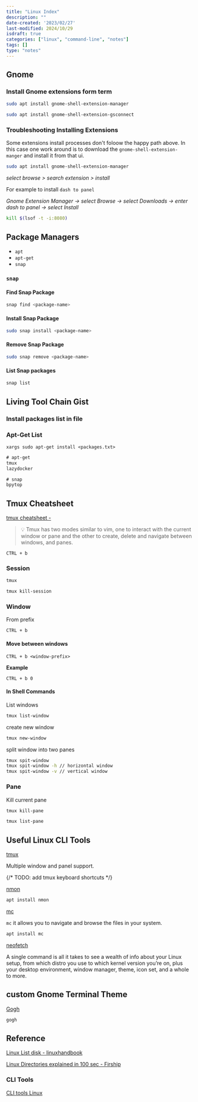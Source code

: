 ```yaml
---
title: "Linux Index"
description: ""
date-created: '2023/02/27'
last-modified: 2024/10/29
isdraft: true
categories: ["linux", "command-line", "notes"]
tags: []
type: "notes"
---
```


## Gnome 


### Install Gnome extensions form term

```sh 
sudo apt install gnome-shell-extension-manager

```

```sh 
sudo apt install gnome-shell-extension-gsconnect
```

### Troubleshooting Installing Extensions

Some extensions install processes don't foloow the happy path above. In this case one work around is to download the `gnome-shell-extension-manger` and install it from that ui. 

```sh
sudo apt install gnome-shell-extension-manager 
```

*select browse > search extension > install*

For example to install `dash to panel`

*Gnome Extension Manager -> select Browse -> select Downloads -> enter dash to panel -> select Install*

```sh
kill $(lsof -t -i:8080)
```

## Package Managers 

- `apt` 
- `apt-get` 
- `snap`

### `snap`

#### Find Snap Package 

```sh
snap find <package-name>
```

#### Install Snap Package 

```sh
sudo snap install <package-name>
```

#### Remove Snap Package

```sh
sudo snap remove <package-name>
```

#### List Snap packages

```sh
snap list
```

## Living Tool Chain Gist 

### Install packages list in file

### Apt-Get List 

```
xargs sudo apt-get install <packages.txt>
```

```txt:title=apt-get-package.txt 
# apt-get
tmux
lazydocker


```

```txt:title=snap-packages.txt
# snap
bpytop
```
## Tmux Cheatsheet 

[tmux cheatsheet -](https://tmuxcheatsheet.com/)

> 💡 Tmux has two modes similar to vim, one to interact with the current window or pane and the other to create, delete and navigate between windows, and panes.

`CTRL + b` 

### Session

```sh
tmux 
```

```sh
tmux kill-session
```

### Window 

From prefix 

`CTRL + b` 

#### Move between windows 

```
CTRL + b <window-prefix>
``` 

**Example**

```
CTRL + b 0
```



#### In Shell Commands

List windows 

```sh
tmux list-window
```

create new window

```sh
tmux new-window
```

split window into two panes 

```sh 
tmux spit-window
tmux spit-window -h // horizontal window
tmux spit-window -v // vertical window
```


### Pane

Kill current pane 

```sh
tmux kill-pane
```

```sh
tmux list-pane
```

## Useful Linux CLI Tools

[tmux](https://github.com/tmux/tmux/wiki/Getting-Started)

Multiple window and panel support.

{/* TODO: add tmux keyboard shortcuts */}

[nmon]()

```sh 
apt install nmon
```

[mc]()

`mc` it allows you to navigate and browse the files in your system. 

```sh
apt install mc
```

[neofetch]()

A single command is all it takes to see a wealth of info about your Linux setup, from which distro you use to which kernel version you’re on, plus your desktop environment, window manager, theme, icon set, and a whole to more. 

## custom Gnome Terminal Theme 

[Gogh](https://github.com/Gogh-Co/Gogh)

```sh 
gogh
```



## Reference 

[Linux List disk - linuxhandbook](https://linuxhandbook.com/linux-list-disks/)

[Linux Directories explained in 100 sec - Firship](https://youtu.be/42iQKuQodW4)

### CLI Tools 

[CLI tools Linux](https://www.omgubuntu.co.uk/2021/11/best-command-line-tools-ubuntu-linux)